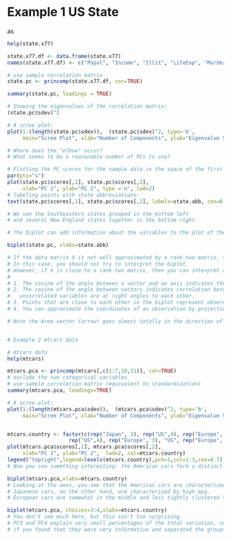 # Example 1 US State
as

```r
help(state.x77)

state.x77.df <- data.frame(state.x77)
names(state.x77.df) <- c("Popul", "Income", "Illit", "LifeExp", "Murder", "HSGrad", "Frost", "Area")

# use sample correlation matrix
state.pc <- princomp(state.x77.df, cor=TRUE)

summary(state.pc, loadings = TRUE)

# Showing the eigenvalues of the correlation matrix:
(state.pc$sdev)^2

# A scree plot:
plot(1:(length(state.pc$sdev)),  (state.pc$sdev)^2, type='b', 
     main="Scree Plot", xlab="Number of Components", ylab="Eigenvalue Size")

# Where does the "elbow" occur?
# What seems to be a reasonable number of PCs to use?
```

```r
# Plotting the PC scores for the sample data in the space of the first two principal components:
par(pty="s")
plot(state.pc$scores[,1], state.pc$scores[,2], 
     xlab="PC 1", ylab="PC 2", type ='n', lwd=2)
# labeling points with state abbreviations:
text(state.pc$scores[,1], state.pc$scores[,2], labels=state.abb, cex=0.7, lwd=2)
```

```r
# We see the Southeastern states grouped in the bottom left 
# and several New England states together in the bottom right.

# The biplot can add information about the variables to the plot of the first two PC scores:

biplot(state.pc, xlabs=state.abb)

# If the data matrix X is not well approximated by a rank-two matrix, then the visual information in the biplot is not a good approximation to the data.
# In this case, you should not try to interpret the biplot. 
# However, if X is close to a rank-two matrix, then you can interpret a biplot in the following ways:
# 
# 1. The cosine of the angle between a vector and an axis indicates the importance of the contribution of the corresponding variable to the axis dimension.
# 2. The cosine of the angle between vectors indicates correlation between variables. Highly correlated variables point in the same direction; 
#   uncorrelated variables are at right angles to each other.
# 3. Points that are close to each other in the biplot represent observations with similar values.
# 4. You can approximate the coordinates of an observation by projecting the point onto the variable vectors within the biplot.

# Note the Area vector (arrow) goes almost totally in the direction of the second PC, since its loading in the first pc is almost zero. 


# Example 2 mtcars data

# mtcars data
help(mtcars)

mtcars.pca <- princomp(mtcars[,c(1:7,10,11)], cor=TRUE)
# exclude the two categorical variables
# use sample correlation matrix (equivalent to standardization)
summary(mtcars.pca, loadings=TRUE)

# A scree plot:
plot(1:(length(mtcars.pca$sdev)),  (mtcars.pca$sdev)^2, type='b', 
     main="Scree Plot", xlab="Number of Components", ylab="Eigenvalue Size")


mtcars.country <- factor(c(rep("Japan", 3), rep("US",4), rep("Europe", 7),rep("US",3), "Europe", rep("Japan", 3),
                    rep("US",4), rep("Europe", 3), "US", rep("Europe", 3)))
plot(mtcars.pca$scores[,1], mtcars.pca$scores[,2], 
     xlab="PC 1", ylab="PC 2",  lwd=2, col=mtcars.country)
legend("topright",legend=levels(mtcars.country),pch=1,col=1:3,cex=0.7)
# Now you see something interesting: the American cars form a distinct cluster. 

biplot(mtcars.pca,xlabs=mtcars.country)
# Looking at the axes, you see that the American cars are characterized by high values for cyl, disp, and wt. 
# Japanese cars, on the other hand, are characterized by high mpg. 
# European cars are somewhat in the middle and less tightly clustered than either group.

biplot(mtcars.pca, choices=3:4,xlabs=mtcars.country)
# You don't see much here, but this isn't too surprising. 
# PC3 and PC4 explain very small percentages of the total variation, so it would be surprising 
# if you found that they were very informative and separated the groups or revealed apparent patterns.
```
